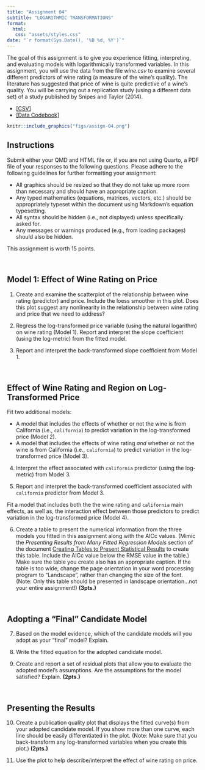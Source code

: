 ```yaml
---
title: "Assignment 04"
subtitle: "LOGARITHMIC TRANSFORMATIONS"
format:
  html:
   css: "assets/styles.css"
date: "`r format(Sys.Date(), '%B %d, %Y')`"
---
```


The goal of this assignment is to give you experience fitting, interpreting, and evaluating models with logarithmically transformed variables. In this assignment, you will use the data from the file *wine.csv* to examine several different predictors of wine rating (a measure of the wine's quality). The literature has suggested that price of wine is quite predictive of a wine's quality. You will be carrying out a replication study (using a different data set) of a study published by Snipes and Taylor (2014). 

- [[CSV]](https://raw.githubusercontent.com/zief0002/benevolent-anteater/main/data/wine.csv)
- [[Data Codebook]](http://zief0002.github.io/benevolent-anteater/codebooks/wine.html)


```r
knitr::include_graphics("figs/assign-04.png")
```


## Instructions

Submit either your QMD and HTML file or, if you are not using Quarto, a PDF file of your responses to the following questions. Please adhere to the following guidelines for further formatting your assignment:

- All graphics should be resized so that they do not take up more room than necessary and should have an appropriate caption.
- Any typed mathematics (equations, matrices, vectors, etc.) should be appropriately typeset within the document using Markdown's equation typesetting.
- All syntax should be hidden (i.e., not displayed) unless specifically asked for.
- Any messages or warnings produced (e.g., from loading packages) should also be hidden.

This assignment is worth 15 points.


<br />


## Model 1: Effect of Wine Rating on Price

1. Create and examine the scatterplot of the relationship between wine rating (predictor) and price. Include the loess smoother in this plot. Does this plot suggest any nonlinearity in the relationship between wine rating and price that we need to address?

2. Regress the log-transformed price variable (using the natural logarithm) on wine rating (Model 1). Report and interpret the slope coefficient (using the log-metric) from the fitted model.

3. Report and interpret the back-transformed slope coefficient from Model 1.

<br />


## Effect of Wine Rating and Region on Log-Transformed Price

Fit two additional models:

- A model that includes the effects of whether or not the wine is from California (i.e., `california`) to predict variation in the log-transformed price  (Model 2). 
- A model that includes the effects of wine rating *and* whether or not the wine is from California (i.e., `california`) to predict variation in the log-transformed price  (Model 3). 


4. Interpret the effect associated with `california` predictor (using the log-metric) from Model 3.

5. Report and interpret the back-transformed coefficient associated with `california` predictor from Model 3.


Fit a model that includes both the the wine rating and `california` main effects, as well as, the interaction effect between those predictors to predict variation in the log-transformed price (Model 4). 

6.  Create a table to present the numerical information from the three models you fitted in this assignment along with the AICc values. (Mimic the *Presenting Results from Many Fitted Regression Models* section of the document [Creating Tables to Present Statistical Results](https://zief0002.github.io/musings/creating-tables-to-present-statistical-results.html) to create this table. Include the AICc value below the RMSE value in the table.)  Make sure the table you create also has an appropriate caption. If the table is too wide, change the page orientation in your word processing program to "Landscape", rather than changing the size of the font. (Note: Only this table should be presented in landscape orientation...not your entire assignment!) **(3pts.)**


<br />


## Adopting a "Final" Candidate Model

7. Based on the model evidence, which of the candidate models will you adopt as your "final" model? Explain.

8. Write the fitted equation for the adopted candidate model.

9. Create and report a set of residual plots that allow you to evaluate the adopted model's assumptions. Are the assumptions for the model satisfied? Explain. **(2pts.)**

<br />


## Presenting the Results

10. Create a publication quality plot that displays the fitted curve(s) from your adopted candidate model. If you show more than one curve, each line should be easily differentiated in the plot. (Note: Make sure that you back-transform any log-transformed variables when you create this plot.) **(2pts.)**

11. Use the plot to help describe/interpret the effect of wine rating on price.




